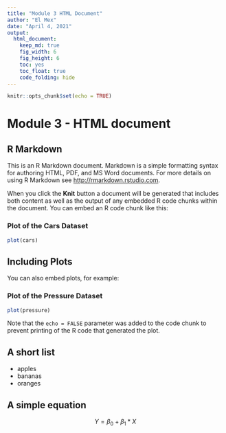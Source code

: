 ```yaml
---
title: "Module 3 HTML Document"
author: "El Mex"
date: "April 4, 2021"
output: 
  html_document: 
    keep_md: true
    fig_width: 6
    fig_height: 6
    toc: yes
    toc_float: true
    code_folding: hide
---
```


```r
knitr::opts_chunk$set(echo = TRUE)
```

# Module 3 - HTML document

## R Markdown {#nextsteps .emphasized}

This is an R Markdown document. Markdown is a simple formatting syntax for authoring HTML, PDF, and MS Word documents. For more details on using R Markdown see <http://rmarkdown.rstudio.com>.

When you click the **Knit** button a document will be generated that includes both content as well as the output of any embedded R code chunks within the document. You can embed an R code chunk like this:

### Plot of the Cars Dataset

```r
plot(cars)
```

## Including Plots

You can also embed plots, for example:

### Plot of the Pressure Dataset

```r
plot(pressure)
```

Note that the `echo = FALSE` parameter was added to the code chunk to prevent printing of the R code that generated the plot.

## A short list

* apples
* bananas
* oranges

## A simple equation

$$ Y = \beta_0 + \beta_1*X $$
